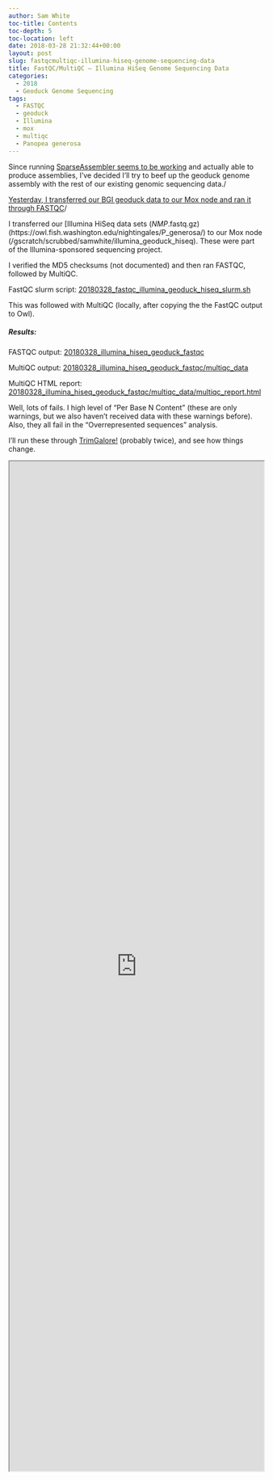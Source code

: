 ```yaml
---
author: Sam White
toc-title: Contents
toc-depth: 5
toc-location: left
date: 2018-03-28 21:32:44+00:00
layout: post
slug: fastqcmultiqc-illumina-hiseq-genome-sequencing-data
title: FastQC/MultiQC – Illumina HiSeq Genome Sequencing Data
categories:
  - 2018
  - Geoduck Genome Sequencing
tags:
  - FASTQC
  - geoduck
  - Illumina
  - mox
  - multiqc
  - Panopea generosa
---
```


Since running [SparseAssembler seems to be working](https://robertslab.github.io/sams-notebook/posts/2018/2018-03-27-assembly-geoduck-novaseq-using-sparseassembler-kmer-101/) and actually able to produce assemblies, I've decided I'll try to beef up the geoduck genome assembly with the rest of our existing genomic sequencing data./

[Yesterday, I transferred our BGI geoduck data to our Mox node and ran it through FASTQC](https://robertslab.github.io/sams-notebook/posts/2018/2018-03-27-fastqcmultiqc-bgi-geoduck-genome-sequencing-data/)/

I transferred our [Illumina HiSeq data sets (*NMP*.fastq.gz)(https://owl.fish.washington.edu/nightingales/P_generosa/) to our Mox node (/gscratch/scrubbed/samwhite/illumina_geoduck_hiseq). These were part of the Illumina-sponsored sequencing project.

I verified the MD5 checksums (not documented) and then ran FASTQC, followed by MultiQC.

FastQC slurm script: [20180328_fastqc_illumina_geoduck_hiseq_slurm.sh](https://owl.fish.washington.edu/Athaliana/20180328_illumina_hiseq_geoduck_fastqc/20180328_fastqc_illumina_geoduck_hiseq_slurm.sh)

This was followed with MultiQC (locally, after copying the the FastQC output to Owl).



##### Results:



FASTQC output: [20180328_illumina_hiseq_geoduck_fastqc](https://owl.fish.washington.edu/Athaliana/20180328_illumina_hiseq_geoduck_fastqc/)

MultiQC output: [20180328_illumina_hiseq_geoduck_fastqc/multiqc_data](https://owl.fish.washington.edu/Athaliana/20180328_illumina_hiseq_geoduck_fastqc/multiqc_data/)

MultiQC HTML report: [20180328_illumina_hiseq_geoduck_fastqc/multiqc_data/multiqc_report.html](https://owl.fish.washington.edu/Athaliana/20180328_illumina_hiseq_geoduck_fastqc/multiqc_data/multiqc_report.html)

Well, lots of fails. I high level of "Per Base N Content" (these are only warnings, but we also haven't received data with these warnings before). Also, they all fail in the "Overrepresented sequences" analysis.

I'll run these through [TrimGalore!](https://www.bioinformatics.babraham.ac.uk/projects/trim_galore/) (probably twice), and see how things change.

<iframe src="https://owl.fish.washington.edu/Athaliana/20180328_illumina_hiseq_geoduck_fastqc/multiqc_data/multiqc_report.html" width="100%" height="2000" scrolling="yes"></iframe>

